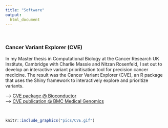 ```yaml
---
title: "Software"
output:
  html_document
---
```


<br>

### Cancer Variant Explorer (CVE)

In my Master thesis in Computational Biology at the Cancer Research UK Institute, Cambridge with Charlie Massie and Nitzan Rosenfeld, I set out to develop an interactive variant prioritisation tool for precision cancer medicine. The result was the Cancer Variant Explorer (CVE), an R package that uses the Shiny framework to interactively explore and prioritize variants.

--> [CVE package @ Bioconductor](https://bioconductor.org/packages/release/bioc/html/CVE.html)  
--> [CVE publication @ BMC Medical Genomics](https://bmcmedgenomics.biomedcentral.com/articles/10.1186/s12920-017-0261-6) 

<br>

```r
knitr::include_graphics("pics/CVE.gif")
```

